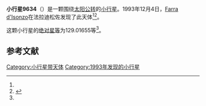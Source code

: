 {{Infobox planet
| bgcolour = #FFFFC0
| name = 9634
| symbol = 
| image = 
| caption = 
| discovery = yes
| discovery_ref = 
| discoverer = [[Farra_d'Isonzo|Farra d'Isonzo]]
| discovery_site = [[法拉迪松佐|法拉迪松佐]] 
| discovered = 1993年12月4日
| designations = yes
| mp_name = 
| named_after = 
| alt_names = 1993 XB/ 1997 MP1
| mp_category = [[主带小行星|主带小行星]]
| orbit_ref = <ref name="a">[http://ssd.jpl.nasa.gov/sbdb.cgi?sstr=9634 9634] {{Wayback|url=http://ssd.jpl.nasa.gov/sbdb.cgi?sstr=9634 |date=20210717065918 }}，小行星數據庫瀏覽器（JPL Small-Body Database Browser）－[[美国国家航空航天局|美国国家航空航天局]]喷气推进实验室</ref>
| epoch = 2456400.5 (2013年4月18日更新)
| aphelion = {{convert|3.4949001|AU|km|3|abbr=on|lk=out}}
| perihelion = {{convert|2.6737035|AU|km|3|abbr=on}}
| semimajor = {{convert|3.0843018|AU|km|3|abbr=on}}
| eccentricity = 0.1331252
| period = 1978.489423 [[日|日]]<br />5.42[[儒略年|儒略年]]
| avg_speed = 
| inclination = 6.99075
| asc_node = 206.21550
| mean_anomaly = 
| arg_peri = 129.01655
| satellites = 
| physical_characteristics = yes
| dimensions = 
| mass = 
| density = 
| surface_grav = 
| escape_velocity = 
| sidereal_day = 
| axial_tilt = 
| pole_ecliptic_lat = 
| pole_ecliptic_lon = 
| albedo = 
| temperatures= 
| temp_name1 = 
| mean_temp_1 = 
| max_temp_1 = 
| temp_name2 = 
| max_temp_2 = 
| spectral_type = 
| abs_magnitude = 129.01655
}}

'''小行星9634'''（{{lang-en|9634}}）是一颗围绕[[太阳|太阳]][[公转|公转]]的[[小行星|小行星]]。1993年12月4日，[[Farra_d'Isonzo|Farra d'Isonzo]]在法拉迪松佐发现了此天体<ref name="a" /><ref>{{cite news|title=小行星列表|url=http://cfa-www.harvard.edu/iau/lists/NumberedMPs.txt|accessdate=2013-07-08|newspaper=哈佛大学|archive-date=2008-05-17|archive-url=https://web.archive.org/web/20080517010638/http://cfa-www.harvard.edu/iau/lists/NumberedMPs.txt|dead-url=no}}</ref>。

这颗小行星的[[绝对星等|绝对星等]]为129.01655等<ref name="a" />。

==参考文献==
{{reflist}}
{{Minor Planet Number|[[小行星9633|小行星9633]]|[[小行星9635|小行星9635]]}}

{{小天体}}

[[Category:小行星带天体|Category:小行星带天体]]
[[Category:1993年发现的小行星|Category:1993年发现的小行星]]

{{asteroid-stub}}